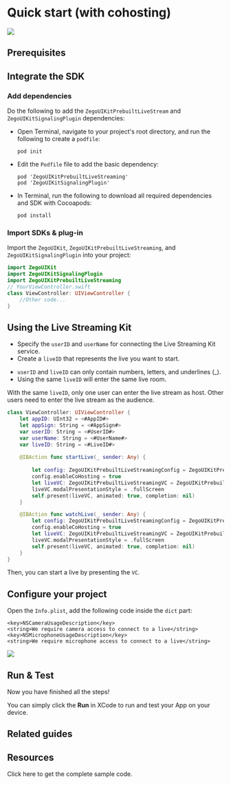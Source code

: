 
# Quick start (with cohosting)

<Frame width="512" height="auto" caption="">
  <img src="http://doc.oa.zego.im/Pics/ZegoUIKit/Flutter/live_with_cohosting2.gif" />
</Frame>

## Prerequisites

<UIKitInvitationPrerequisitesZIMSignaling/>

## Integrate the SDK

### Add dependencies

Do the following to add the `ZegoUIKitPrebuiltLiveStream` and `ZegoUIKitSignalingPlugin` dependencies:

- Open Terminal, navigate to your project's root directory, and run the following to create a `podfile`: 

    ```
    pod init
    ```
- Edit the `Podfile` file to add the basic dependency:

    ```
    pod 'ZegoUIKitPrebuiltLiveStreaming'
    pod 'ZegoUIKitSignalingPlugin'
    ```

- In Terminal, run the following to download all required dependencies and SDK with Cocoapods:

    ```
    pod install
    ```

### Import SDKs & plug-in

Import the `ZegoUIKit`, `ZegoUIKitPrebuiltLiveStreaming`, and `ZegoUIKitSignalingPlugin` into your project:


```swift
import ZegoUIKit
import ZegoUIKitSignalingPlugin
import ZegoUIKitPrebuiltLiveStreaming
// YourViewController.swift
class ViewController: UIViewController {
    //Other code...
}
```

## Using the Live Streaming Kit


- Specify the `userID` and `userName` for connecting the Live Streaming Kit service. 
- Create a `liveID` that represents the live you want to start. 

<Note title="Note">

- `userID` and `liveID` can only contain numbers, letters, and underlines (_). 
- Using the same `liveID` will enter the same live room.
</Note>

<Warning title="Warning">

With the same `liveID`, only one user can enter the live stream as host. Other users need to enter the live stream as the audience.
</Warning>

```swift
class ViewController: UIViewController {
    let appID: UInt32 = <#AppID#>
    let appSign: String = <#AppSign#>
    var userID: String = <#UserID#>
    var userName: String = <#UserName#>
    var liveID: String = <#LiveID#>
    
    @IBAction func startLive(_ sender: Any) {
        
        let config: ZegoUIKitPrebuiltLiveStreamingConfig = ZegoUIKitPrebuiltLiveStreamingConfig.host(enableSignalingPlugin: true)
        config.enableCoHosting = true
        let liveVC: ZegoUIKitPrebuiltLiveStreamingVC = ZegoUIKitPrebuiltLiveStreamingVC(appID, appSign: appSign, userID: userID, userName: userName, liveID: liveID, config: config)
        liveVC.modalPresentationStyle = .fullScreen
        self.present(liveVC, animated: true, completion: nil)
    }

    @IBAction func watchLive(_ sender: Any) {
        let config: ZegoUIKitPrebuiltLiveStreamingConfig = ZegoUIKitPrebuiltLiveStreamingConfig.audience(enableSignalingPlugin: true)
        config.enableCoHosting = true
        let liveVC: ZegoUIKitPrebuiltLiveStreamingVC = ZegoUIKitPrebuiltLiveStreamingVC(appID, appSign: appSign, userID: userID, userName: userName, liveID: liveID, config: config)
        liveVC.modalPresentationStyle = .fullScreen
        self.present(liveVC, animated: true, completion: nil)
    }
}
```

Then, you can start a live by presenting the `VC`.


## Configure your project


Open the `Info.plist`, add the following code inside the `dict` part:

```plist
<key>NSCameraUsageDescription</key>
<string>We require camera access to connect to a live</string>
<key>NSMicrophoneUsageDescription</key>
<string>We require microphone access to connect to a live</string>
```

<Frame width="100%" height="auto" caption="">
  <img src="https://storage.zego.im/sdk-doc/Pics/ZegoUIKit/Flutter/live/permission_ios.png" />
</Frame>



## Run & Test

Now you have finished all the steps!

You can simply click the **Run** in XCode to run and test your App on your device.



## Related guides


<CardGroup cols={2}>
  <Card title="How to upgrade UIKits with a plugin to V2.0.0" href="https://docs.zegocloud.com/faq/UIKit_Plugin2.0_upgrade?product=UIKits_CallKit&platform=ios" target="_blank" />
</CardGroup>

## Resources

<CardGroup cols={2}>
  <Card title="Sample code" target="_blank" href="https://github.com/ZEGOCLOUD/zego_uikit_prebuilt_live_streaming_example_ios">
    Click here to get the complete sample code.
  </Card>
</CardGroup>
